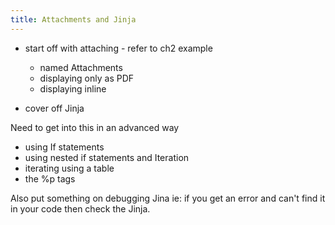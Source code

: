 ```yaml
---
title: Attachments and Jinja
---
```


- start off with attaching - refer to ch2 example
  - named Attachments
  - displaying only as PDF
  - displaying inline

- cover off Jinja

Need to get into this in an advanced way
- using If statements
- using nested if statements and Iteration
- iterating using a table
- the %p tags

Also put something on debugging Jina ie: if you get an error and can't find it
in your code then check the Jinja.

